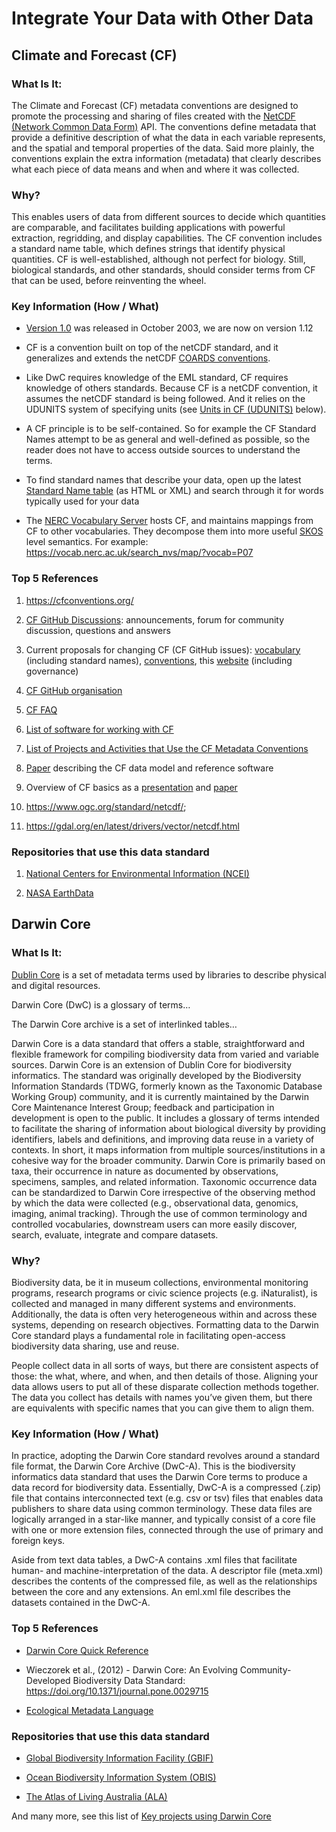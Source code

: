 # Integrate Your Data with Other Data

## Climate and Forecast (CF)

### What Is It: 

The Climate and Forecast (CF) metadata conventions are designed to promote the processing and sharing of files created with the [NetCDF (Network Common Data Form)](https://psl.noaa.gov/data/gridded/whatsnetCDF.html) API. The conventions define metadata that provide a definitive description of what the data in each variable represents, and the spatial and temporal properties of the data. Said more plainly, the conventions explain the extra information (metadata) that clearly describes what each piece of data means and when and where it was collected.

### Why? 

This enables users of data from different sources to decide which quantities are comparable, and facilitates building applications with powerful extraction, regridding, and display capabilities. The CF convention includes a standard name table, which defines strings that identify physical quantities. CF is well-established, although not perfect for biology. Still, biological standards, and other standards, should consider terms from CF that can be used, before reinventing the wheel.

### Key Information (How / What)

-   [Version 1.0](https://cfconventions.org/Data/cf-conventions/cf-conventions-1.0/build/cf-conventions.html) was released in October 2003, we are now on version 1.12

-   CF is a convention built on top of the netCDF standard, and it generalizes and extends the netCDF [COARDS conventions](https://ferret.pmel.noaa.gov/noaa_coop/coop_cdf_profile.html).

-   Like DwC requires knowledge of the EML standard, CF requires knowledge of others standards. Because CF is a netCDF convention, it assumes the netCDF standard is being followed. And it relies on the UDUNITS system of specifying units (see [Units in CF (UDUNITS)](https://cfconventions.org/faq.html#units-in-cf-udunits) below).

-   A CF principle is to be self-contained. So for example the CF Standard Names attempt to be as general and well-defined as possible, so the reader does not have to access outside sources to understand the terms.

-   To find standard names that describe your data, open up the latest [Standard Name table](https://cfconventions.org/vocabularies.html) (as HTML or XML) and search through it for words typically used for your data

-   The [NERC Vocabulary Server](https://vocab.nerc.ac.uk/) hosts CF, and maintains mappings from CF to other vocabularies. They decompose them into more useful [SKOS](https://www.w3.org/TR/skos-reference/) level semantics. For example: <https://vocab.nerc.ac.uk/search_nvs/map/?vocab=P07>

### Top 5 References

1.  <https://cfconventions.org/>

2.  [CF GitHub Discussions](https://github.com/orgs/cf-convention/discussions): announcements, forum for community discussion, questions and answers

3.  Current proposals for changing CF (CF GitHub issues): [vocabulary](https://github.com/cf-convention/vocabularies/issues) (including standard names), [conventions](https://github.com/cf-convention/cf-conventions/issues), this [website](https://github.com/cf-convention/cf-convention.github.io/issues) (including governance)

4.  [CF GitHub organisation](https://github.com/cf-convention)

5.  [CF FAQ](https://cfconventions.org/faq.html)

6.  [List of software for working with CF](https://cfconventions.org/software.html)

7.  [List of Projects and Activities that Use the CF Metadata Conventions](https://cfconventions.org/projects-activities.html)

8.  [Paper](https://doi.org/10.5194/gmd-10-4619-2017) describing the CF data model and reference software

9.  Overview of CF basics as a [presentation](https://cfconventions.org/Data/cf-documents/overview/viewgraphs.pdf) and [paper](https://cfconventions.org/Data/cf-documents/overview/article.pdf)

10. <https://www.ogc.org/standard/netcdf/>;  

11. <https://gdal.org/en/latest/drivers/vector/netcdf.html>

### Repositories that use this data standard

1.  [National Centers for Environmental Information (NCEI)](https://www.ncei.noaa.gov/)

2.  [NASA EarthData](https://www.earthdata.nasa.gov/)

## Darwin Core

### What Is It: 

[Dublin Core](https://esipfed.github.io/bds-primer-best-practices/MAKE_YOUR_DATA_INTERNET_READY.html#dublin-core) is a set of metadata terms used by libraries to describe physical and digital resources. 

Darwin Core (DwC) is a glossary of terms…

The Darwin Core archive is a set of interlinked tables…

Darwin Core is a data standard that offers a stable, straightforward and flexible framework for compiling biodiversity data from varied and variable sources. Darwin Core is an extension of Dublin Core for biodiversity informatics. The standard was originally developed by the Biodiversity Information Standards (TDWG, formerly known as the Taxonomic Database Working Group) community, and it is currently maintained by the Darwin Core Maintenance Interest Group; feedback and participation in development is open to the public. It includes a glossary of terms intended to facilitate the sharing of information about biological diversity by providing identifiers, labels and definitions, and improving data reuse in a variety of contexts. In short, it maps information from multiple sources/institutions in a cohesive way for the broader community. Darwin Core is primarily based on taxa, their occurrence in nature as documented by observations, specimens, samples, and related information. Taxonomic occurrence data can be standardized to Darwin Core irrespective of the observing method by which the data were collected (e.g., observational data, genomics, imaging, animal tracking). Through the use of common terminology and controlled vocabularies, downstream users can more easily discover, search, evaluate, integrate and compare datasets.

### Why?

Biodiversity data, be it in museum collections, environmental monitoring programs, research programs or civic science projects (e.g. iNaturalist), is collected and managed in many different systems and environments. Additionally, the data is often very heterogeneous within and across these systems, depending on research objectives. Formatting data to the Darwin Core standard plays a fundamental role in facilitating open-access biodiversity data sharing, use and reuse. 

People collect data in all sorts of ways, but there are consistent aspects of those: the what, where, and when, and then details of those. Aligning your data allows users to put all of these disparate collection methods together. The data you collect has details with names you've given them, but there are equivalents with specific names that you can give them to align them.

### Key Information (How / What)

In practice, adopting the Darwin Core standard revolves around a standard file format, the Darwin Core Archive (DwC-A). This is the biodiversity informatics data standard that uses the Darwin Core terms to produce a data record for biodiversity data. Essentially, DwC-A is a compressed (.zip) file that contains interconnected text (e.g. csv or tsv) files that enables data publishers to share data using common terminology. These data files are logically arranged in a star-like manner, and typically consist of a core file with one or more extension files, connected through the use of primary and foreign keys. 

Aside from text data tables, a DwC-A contains .xml files that facilitate human- and machine-interpretation of the data. A descriptor file (meta.xml) describes the contents of the compressed file, as well as the relationships between the core and any extensions. An eml.xml file describes the datasets contained in the DwC-A.

### Top 5 References

-   [Darwin Core Quick Reference](https://dwc.tdwg.org/terms/)

-   Wieczorek et al., (2012) - Darwin Core: An Evolving Community-Developed Biodiversity Data Standard: <https://doi.org/10.1371/journal.pone.0029715> 

-   [Ecological Metadata Language](https://esipfed.github.io/bds-primer-best-practices/CONTEXT_UNDERSTANDABILITY.html#ecological-metadata-language-eml)

### Repositories that use this data standard

-   [Global Biodiversity Information Facility (GBIF)](https://www.gbif.org/)

-   [Ocean Biodiversity Information System (OBIS)](https://obis.org/)

-   [The Atlas of Living Australia (ALA)](https://www.ala.org.au/)

And many more, see this list of [Key projects using Darwin Core](https://en.wikipedia.org/wiki/Darwin_Core)
